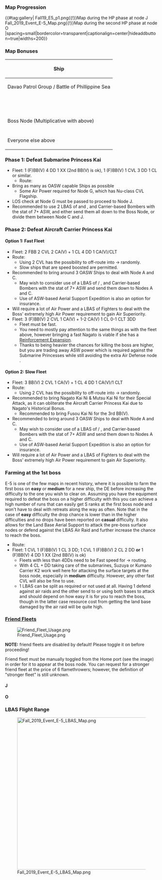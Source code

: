 {{Event/MapPageHeader
|form = 
|spreadsheet = 
|thread = 
}}
{{Event/MapInfo
|en = Davao Patrol Line
|jp = ダバオ沖哨戒線
|tag = E-5
|romaji = Dabao-oki Shōkaisen
|mechanics = <!--
|transport = true
-->
|hp_easy = 1450HP + 3000
|hp_medium = 1950HP + 3300
|hp_hard = 2450HP + 3600
<!--
|show_kills = true
|kills_all = 5 + 6
|kills_easy = ?
|kills_medium = ?
|kills_hard = ?
-->
|reward_casual_1 = {{EquipmentCardKai|Action Report|icon=true|size=50px}}
|reward_casual_1_x = 1
|reward_casual_2 = {{EquipmentCardKai|Emergency Repair Material|icon=true|size=50px}}
|reward_casual_2_x = 2
|reward_easy_1 = {{EquipmentCardKai|Action Report|icon=true|size=50px}}
|reward_easy_1_x = 1
|reward_easy_2 = {{EquipmentCardKai|Emergency Repair Material|icon=true|size=50px}}
|reward_easy_2_x = 2
|reward_easy_3 = {{EquipmentCardKai|5inch Twin Dual-purpose Gun Mount (Concentrated Deployment)|size=50px}}
|reward_easy_3_x = 1
|reward_medium_1 = {{EquipmentCardKai|Action Report|icon=true|size=50px}}
|reward_medium_1_x = 1
|reward_medium_2 = {{EquipmentCardKai|Emergency Repair Material|icon=true|size=50px}}
|reward_medium_2_x = 3
|reward_medium_3 = {{EquipmentCardKai/Stars|5inch Twin Dual-purpose Gun Mount (Concentrated Deployment)|2}}
|reward_medium_3_x = 1
|reward_medium_4 = {{EquipmentCardKai|Medal|icon=true|size=50px}}
|reward_medium_4_x = 1
|reward_hard_1 = {{EquipmentCardKai|Action Report|icon=true|size=50px}}
|reward_hard_1_x = 1
|reward_hard_2 = {{EquipmentCardKai|Emergency Repair Material|icon=true|size=50px}}
|reward_hard_2_x = 4
|reward_hard_3 = {{EquipmentCardKai/Stars|5inch Twin Dual-purpose Gun Mount (Concentrated Deployment)|2}}
|reward_hard_3_x = 1
|reward_hard_4 = {{EquipmentCardKai|Medal|icon=true|size=50px}}
|reward_hard_4_x = 1
|reward_hard_5 = {{EquipmentCardKai|New Model Aerial Armament Material|icon=true|size=50px}}
|reward_hard_5_x = 2
}}
{{MapBranchingTable
|title = E-5 Branching Rules
|expand = true
|id = 46-5

|0 -> 1 = * Combined Fleet
|0 -> 2 = * Single Fleet

|2 -> B = 
* Meet '''ALL''' of the following requirements:
** Fast Fleet
** No (F)BB(V)
** No CV(L/B)
** No SS(V)
|2 -> C = * Do not meet the requirements to go to B.

|A -> C = 
* Meet '''ALL''' of the following requirements:
** Fleet is '''NOT''' a Carrier Task Force
** Amount of CV(L/B)+LHA ≤ 2
** Amount of (F)BB(V)+CV(B) ≤ 3
|A -> D = * Do not meet the requirements to go to C.

|C -> B = * Do not meet the requirements to go to E.
|C -> E = 
* If fleet contains either CV(B) or LHA, go to B.
* Else, if amount of (F)BB(V)+CVL ≥ 3 '''AND''' Single Fleet, go to B.
* Else, if amount of CVL ≥ 2, random routing.
* Else, if Fast Fleet '''AND''' amount of DD ≥ 2, go to E.
* Else, if amount of DD ≥ 4, go to E.
* Finally, go to B if you don't meet any of the above requirements.

|E -> F = * Surface Task Force '''OR''' Carrier Task Force
|E -> G = * Single Fleet '''OR''' Transport Combined Fleet

|G -> H/empty = * Fail the LoS check
|G -> J = * Pass the LoS check

|I -> K = 
* Meet '''ALL''' of the following requirements:
** Do not meet the requirements to go to O.
** Pass the LoS check.
** Amount of CV(B) ≤ 2
** Amount of (F)BB(V) ≤ 3
** If '''Slow''' fleet, amount of (F)BB(V)+CV(L/B) ≤ 5
|I -> L = * Pass the LoS check, but fail to meet the requirements to go to either K or O.
|I -> M = * Do not meet the requirements to go to either K, L or O.
|I -> O = 
* Meet '''ALL''' of the following requirements:
** Pass the LoS check.
** Fast Fleet
** No CV(B)
** Amount of DD ≥ 3
** Amount of (F)BB(V)+CVL ≤ 5
}}
<!--
map information content here
-->
===Map Progression===
{{#tag:gallery|
Fall19_E5_p1.png{{!}}Map during the HP phase at node J
Fall_2019_Event_E-5_Map.png{{!}}Map during the second HP phase at node O
|spacing=small|bordercolor=transparent|captionalign=center|hideaddbutton=true|widths=200}}

===Map Bonuses===
{|class="wikitable" style="text-align: center; vertical-align: middle;"
|-
!colspan="3"|Ship
!colspan="2"|Damage Bonus
|-
!colspan="3"| Davao Patrol Group / Battle of Phillippine Sea
!colspan="2"| {{Event/Route|J|Red}}
|-
!{{ShipBattleCardKai|Verniy}}
!{{ShipBattleCardKai|Kazagumo/Kai Ni}}
!{{ShipBattleCardKai|Asagumo/Kai}}
|colspan="2"|1.2x
|-
! colspan="5"|
|-
!{{ShipBattleCardKai|Hatsushimo/Kai Ni}}
!{{ShipBattleCardKai|Shiratsuyu/Kai Ni}}
!{{ShipBattleCardKai|Shigure/Kai Ni}}
|colspan="2" rowspan="2"|1.15x
|-
!{{ShipBattleCardKai|Hamakaze/B Kai}}
!
!
|-
! colspan="5"|
|-
!{{ShipBattleCardKai|Nagato/Kai Ni}}
!{{ShipBattleCardKai|Fusou/Kai Ni}}
!{{ShipBattleCardKai|Junyou/Kai Ni}}
|colspan="2" rowspan="4"|1.1x
|-
!{{ShipBattleCardKai|Hiyou/Kai}}
!{{ShipBattleCardKai|Ryuuhou/Kai}}
!{{ShipBattleCardKai|Myoukou/Kai Ni}}
|-
!{{ShipBattleCardKai|Haguro/Kai Ni}}
!{{ShipBattleCardKai|Mogami/Kai}}
!{{ShipBattleCardKai|Aoba/Kai}}
|-
!{{ShipBattleCardKai|Kinu/Kai Ni}}
!{{ShipBattleCardKai|Michishio/Kai Ni}}
!{{ShipBattleCardKai|Nowaki/Kai}}
|-
!colspan="5"|Boss Node {{Event/Route|O|Red}} (Multiplicative with above)
|-
!{{ShipBattleCardKai|Verniy}}
!{{ShipBattleCardKai|Kazagumo/Kai Ni}}
!{{ShipBattleCardKai|Asagumo/Kai}}
|colspan="2"| 1.15x
|-
!colspan="3"| Everyone else above
|colspan="2"| 1.25x
|}

===Phase 1: Defeat Submarine Princess Kai===
*Fleet: 1 (F)BB(V) 4 DD 1 XX (2nd BB(V) is ok), 1 (F)BB(V) 1 CVL 3 DD 1 CL or similar.
**Route: {{Event/Route|C|Red|E|Red|G|Red|J|Red}}
*Bring as many as OASW capable Ships as possible
**Some Air Power required for Node G, which has Nu-class CVL Flagship.
*LOS check at Node G must be passed to proceed to Node J.
*Recommended to use 2 LBAS of {{EquipmentLink|Prototype Toukai}} and {{EquipmentLink|Toukai (901 Air Group)}}, and Carrier-based Bombers with the stat of 7+ {{ASW}} ASW, and either send them all down to the Boss Node, or divide them between Node C and J.

===Phase 2: Defeat Aircraft Carrier Princess Kai===
====Option 1: Fast Fleet====
*Fleet: 2 FBB 2 CVL 2 CA(V) + 1 CL 4 DD 1 CA(V)/CLT
*Route: {{Event/Route|A|Red|C|Red|E|Red|F|Red|I|Red|O|Red}}
**Using 2 CVL has the possibility to off-route into {{Event/Route|C|Red}} → {{Event/Route|B|Red}} randomly.
**Slow ships that are speed boosted are permitted.
*Recommended to bring around 3 OASW Ships to deal with Node A and C.
**May wish to consider use of a LBAS of {{EquipmentLink|Prototype Toukai}} / {{EquipmentLink|Toukai (901 Air Group)}}, and Carrier-based Bombers with the stat of 7+ {{ASW}} ASW and send them down to Nodes A and C.
**Use of ASW-based Aerial Support Expedition is also an option for insurance.
*Will require a lot of Air Power and a LBAS of Fighters to deal with the Boss' extremely high Air Power requirement to gain Air Superiority.
*Fleet: 3 (F)BB(V) 2 CVL 1 CA(V) + 1-2 CA(V) 1 CL 0-1 CLT 3DD
**Fleet must be fast.
**You need to mostly pay attention to the same things as with the fleet above, however bringing a fast Nagato is viable if she has a [[Reinforcement Expansion]].
**Thanks to being heavier the chances for killing the boss are higher, but you are trading away ASW power which is required against the Submarine Princesses while still avoiding the extra Air Defense node {{Event/Route|K|Red}}.

====Option 2: Slow Fleet====
*Fleet: 3 BB(V) 2 CVL 1 CA(V) + 1 CL 4 DD 1 CA(V)/1 CLT
*Route: {{Event/Route|A|Red|C|Red|E|Red|F|Red|I|Red|K|Red|O|Red}}
**Using 2 CVL has the possibility to off-route into {{Event/Route|C|Red}} → {{Event/Route|B|Red}} randomly.
*Recommended to bring Nagato Kai Ni & Mutsu Kai Ni for their Special Attack, as it can obliterate the Aircraft Carrier Princess Kai due to Nagato's Historical Bonus.
**Recommended to bring Fusou Kai Ni for the 3rd BB(V).
*Recommended to bring around 3 OASW Ships to deal with Node A and C.
**May wish to consider use of a LBAS of {{EquipmentLink|Prototype Toukai}} / {{EquipmentLink|Toukai (901 Air Group)}}, and Carrier-based Bombers with the stat of 7+ {{ASW}} ASW and send them down to Nodes A and C.
**Use of ASW-based Aerial Support Expedition is also an option for insurance.
*Will require a lot of Air Power and a LBAS of Fighters to deal with the Boss' extremely high Air Power requirement to gain Air Superiority.

===Farming at the 1st boss===
E-5 is one of the few maps in recent history, where it is possible to farm the first boss on '''easy''' or '''medium''' for a new ship, the DE {{ShipLink|Hirato}} before increasing the difficulty to the one you wish to clear on. Assuming you have the equipment required to defeat the boss on a higher difficulty with this you can achieve a high number of runs that can easily get S ranks at the first boss node and won't have to deal with retreats along the way as often. Note that in the case of '''easy''' difficulty the drop chance is lower than in the higher difficulties and no drops have been reported on '''casual''' difficulty.
It also allows for the Land Base Aerial Support to attack the pre-boss surface nodes or defend against the LBAS Air Raid and further increase the chance to reach the boss.
*Route: {{Event/Route|C|Red|E|Red|G|Red|J|Red}}
*Fleet: 1 CVL 1 (F)BB(V) 1 CL 3 DD; 1 CVL 1 (F)BB(V) 2 CL 2 DD '''or''' 1 (F)BB(V) 4 DD 1 XX (2nd BB(V) is ok)
**Fleets with less than 4DDs need to be Fast speed for {{Event/Route|C|Red}} -> {{Event/Route|E|Red}} routing.
**With 4 CL + DD taking care of the submarines, Suzuya or Kumano Carrier K2 work well here for attacking the surface targets at the boss node, especially in '''medium''' difficulty. However, any other fast CVL will also be fine to use.
**1 LBAS can be split as required or not used at all. Having 1 defend against air raids and the other send to {{Event/Route|G|Red}} or using both bases to attack {{Event/Route|E|Red}} and {{Event/Route|G|Red}} should depend on how easy it is for you to reach the boss, though in the latter case resource cost from getting the land base damaged by the air raid will be quite high.

===[[Friend Fleet]]s===
[[File:Friend Fleet Usage.png|thumb]]

'''NOTE:''' friend fleets are disabled by default! Please toggle it on before proceeding!

Friend fleet must be manually toggled from the Home port (see the image) in order for it to appear at the boss node. You can request for a stronger friend fleet at the price of 6 flamethrowers; however, the definition of "stronger fleet" is still unknown.
====J====
{{Fleets|friend=Fall 2019 Event|node=E-5 J}}
====O====
{{Fleets|friend=Fall 2019 Event|node=E-5 O}}

===LBAS Flight Range===
[[File:Fall 2019 Event E-5 LBAS Map.png|500px|center]]

{{Event/MapPageFooter}}